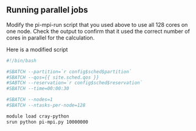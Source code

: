 ::: challenge
## Running parallel jobs
Modify the pi-mpi-run script that you used above to use all 128 cores on
one node.  Check the output to confirm that it used the correct number
of cores in parallel for the calculation.

::: solution
Here is a modified script

```bash
#!/bin/bash

#SBATCH --partition=`r config$sched$partition`
#SBATCH --qos={{ site.sched.qos }}
#SABTCH --reservation=`r config$sched$reservation`
#SBATCH --time=00:00:30

#SBATCH --nodes=1
#SBATCH --ntasks-per-node=128

module load cray-python
srun python pi-mpi.py 10000000
```
:::
:::
